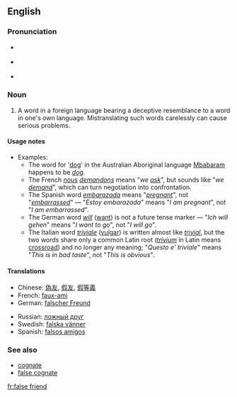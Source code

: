 ==English==
{{wikipedia}}
===Pronunciation===
*{{italbrac|[[RP]]}} {{IPA|/ˌfɒls ˈfrɛnd/ ''or'' /ˌfɔːls ˈfrɛnd/}}
*{{italbrac|US}} {{IPA|/ˌfɑːls ˈfrɛnd/}}
*{{audio|en-us-false friend.ogg|Audio (US)}}

===Noun===
{{en-noun|sg=[[false]] [[friend]]}}
# {{idiom}} A word in a foreign language bearing a deceptive resemblance to a word in one's own language. Mistranslating such words carelessly can cause serious problems.

====Usage notes====
*Examples:
** The word for '[[dog]]' in the Australian Aboriginal language [[w:Mbabaram|Mbabaram]] happens to be ''[[dog]]''.
**The French ''[[nous]] [[demandons]]'' means "''we [[ask]]''", but sounds like "''we [[demand]]''", which can turn negotiation into confrontation.
**The Spanish word ''[[embarazada]]'' means "''[[pregnant]]''", not "''[[embarrassed]]''" &mdash; "''Estoy embarazada''" means "''I am pregnant''", not "''I am embarrassed''".
**The German word ''[[will]]'' ([[want]]) is not a future tense marker &mdash; "''Ich will gehen''" means "''I want to go''", not "''I will go''".
**The Italian word ''[[triviale]]'' ([[vulgar]]) is written almost like ''[[trivial]]'', but the two words share only a common Latin root (''[[trivium]]'' in Latin means [[crossroad]]) and no longer any meaning; "''Questo e' triviale''" means "''This is in bad taste''", not "''This is obvious''".

====Translations====
{{rfc-level|Translations at L4+ not in L3 POS section}}
{{trans-top|false friend}}
*Chinese: [[偽友]], [[假友]], [[假等義]]
*French: [[faux-ami]] {{m}}
*German: [[falscher Freund]] {{m}}
{{trans-mid}}
*Russian: [[ложный друг]] {{m}}
*Swedish: [[falska vänner]]
*Spanish: [[falsos amigos]] {{m}} {{p}}
{{trans-bottom}}

===See also===
*[[cognate]]
*[[false cognate]]

[[fr:false friend]]
